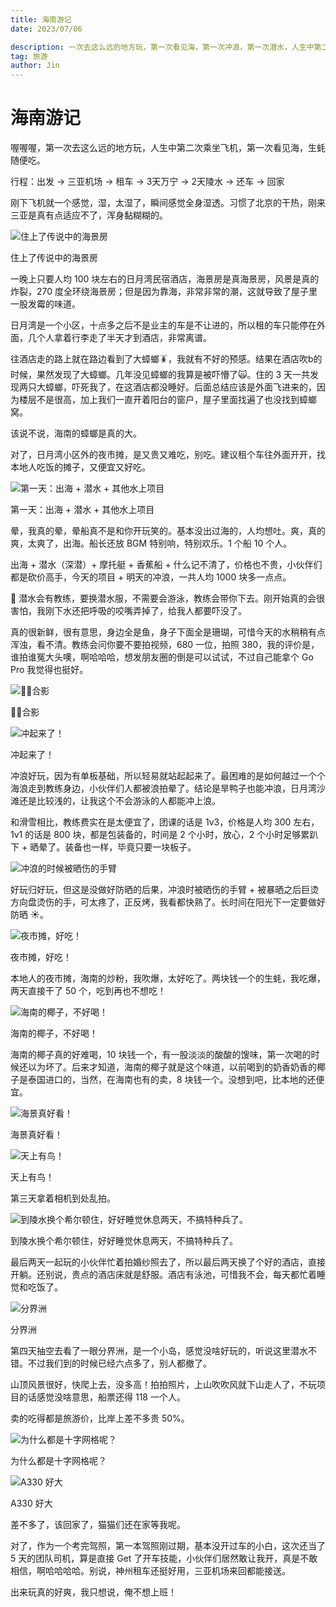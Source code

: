 ```yaml
---
title: 海南游记
date: 2023/07/06

description: 一次去这么远的地方玩，第一次看见海，第一次冲浪，第一次潜水，人生中第二次乘坐飞机，生蚝好便宜可以随便吃，休假旅行真的快乐，可以一直不用上班吗？
tag: 旅游
author: Jin
---
```


# 海南游记

喔喔喔，第一次去这么远的地方玩，人生中第二次乘坐飞机，第一次看见海，生蚝随便吃。

行程：出发 → 三亚机场 → 租车 → 3天万宁 → 2天陵水 → 还车 → 回家

刚下飞机就一个感觉，湿，太湿了，瞬间感觉全身湿透。习惯了北京的干热，刚来三亚是真有点适应不了，浑身黏糊糊的。

![住上了传说中的海景房](https://jsd.cdn.zzko.cn/gh/caijinyc/images@main/picx/IMG_5364.3bkkfh82wuu0.webp)

住上了传说中的海景房

一晚上只要人均 100 块左右的日月湾民宿酒店，海景房是真海景房，风景是真的炸裂，270 度全环绕海景房；但是因为靠海，非常非常的潮，这就导致了屋子里一股发霉的味道。

日月湾是一个小区，十点多之后不是业主的车是不让进的，所以租的车只能停在外面，几个人拿着行李走了半天才到酒店，非常离谱。

往酒店走的路上就在路边看到了大蟑螂🪳，我就有不好的预感。结果在酒店吹b的时候，果然发现了大蟑螂。几年没见蟑螂的我算是被吓懵了🙀。住的 3 天一共发现两只大蟑螂，吓死我了，在这酒店都没睡好。后面总结应该是外面飞进来的，因为楼层不是很高，加上我们一直开着阳台的窗户，屋子里面找遍了也没找到蟑螂窝。

该说不说，海南的蟑螂是真的大。

对了，日月湾小区外的夜市摊，是又贵又难吃，别吃。建议租个车往外面开开，找本地人吃饭的摊子，又便宜又好吃。

![第一天：出海 + 潜水 + 其他水上项目](https://jsd.cdn.zzko.cn/gh/caijinyc/images@main/picx/IMG_5296.476bhieoqfw0.webp)

第一天：出海 + 潜水 + 其他水上项目

晕，我真的晕，晕船真不是和你开玩笑的。基本没出过海的，人均想吐。爽，真的爽，太爽了，出海。船长还放 BGM 特别响，特别欢乐。1 个船 10 个人。

出海 + 潜水（深潜）+ 摩托艇 + 香蕉船 + 什么记不清了，价格也不贵，小伙伴们都是砍价高手，今天的项目 + 明天的冲浪，一共人均 1000 块多一点点。

🤿 潜水会有教练，要换潜水服，不需要会游泳，教练会带你下去。刚开始真的会很害怕，我刚下水还把呼吸的咬嘴弄掉了，给我人都要吓没了。

真的很新鲜，很有意思，身边全是鱼，身子下面全是珊瑚，可惜今天的水稍稍有点浑浊，看不清。教练会问你要不要拍视频，680 一位，拍照 380，我的评价是，谁拍谁冤大头噢，啊哈哈哈，想发朋友圈的倒是可以试试，不过自己能拿个 Go Pro 我觉得也挺好。

![🏄‍♂️合影](https://jsd.cdn.zzko.cn/gh/caijinyc/images@main/picx/c26683f8698744f63e85c1b5de94f361.6hjd5un23sg0.webp)

🏄‍♂️合影

![冲起来了！](https://jsd.cdn.zzko.cn/gh/caijinyc/images@main/picx/9407812d81517a66728f62d78a4e621b.5cfqw5nile80.webp)

冲起来了！

冲浪好玩，因为有单板基础，所以轻易就站起起来了。最困难的是如何越过一个个海浪走到教练身边，小伙伴们人都被浪拍晕了。结论是旱鸭子也能冲浪，日月湾沙滩还是比较浅的，让我这个不会游泳的人都能冲上浪。

和滑雪相比，教练费实在是太便宜了，团课的话是 1v3，价格是人均 300 左右，1v1 的话是 800 块，都是包装备的，时间是 2 个小时，放心，2 个小时足够累趴下 + 晒晕了。装备也一样，毕竟只要一块板子。

![冲浪的时候被晒伤的手臂](https://jsd.cdn.zzko.cn/gh/caijinyc/images@main/20231230/6fae0a7180a5e9df2ead0a817b98951f68e40b43f6c510df14d79f241b1e39c4.2fqu9a63o6as.webp)

好玩归好玩，但这是没做好防晒的后果，冲浪时被晒伤的手臂 + 被暴晒之后巨烫方向盘烫伤的手，可太疼了，正反烤，我看都快熟了。长时间在阳光下一定要做好防晒 ☀️。

![夜市摊，好吃！](https://jsd.cdn.zzko.cn/gh/caijinyc/images@main/picx/IMG_5304.7l3xxx2vjjk0.webp)

夜市摊，好吃！

本地人的夜市摊，海南的炒粉，我吹爆，太好吃了。两块钱一个的生蚝，我吃爆，两天直接干了 50 个，吃到再也不想吃！

![海南的椰子，不好喝！](https://jsd.cdn.zzko.cn/gh/caijinyc/images@main/picx/F9C5D09E-0E23-45C9-A6F8-E7707D03D5E9_1_105_c.4aucxncznm40.webp)

海南的椰子，不好喝！

海南的椰子真的好难喝，10 块钱一个，有一股淡淡的酸酸的馊味，第一次喝的时候还以为坏了。后来才知道，海南的椰子就是这个味道，以前喝到的奶香奶香的椰子是泰国进口的，当然，在海南也有的卖，8 块钱一个。没想到吧，比本地的还便宜。

![海景真好看！](https://jsd.cdn.zzko.cn/gh/caijinyc/images@main/picx/DSC05597.54z4xunw3rs0.webp)

海景真好看！

![天上有鸟！](https://jsd.cdn.zzko.cn/gh/caijinyc/images@main/picx/DSC05708.483ayn5t9d40.jpg)

天上有鸟！

第三天拿着相机到处乱拍。

![到陵水换个希尔顿住，好好睡觉休息两天，不搞特种兵了。](https://jsd.cdn.zzko.cn/gh/caijinyc/images@main/picx/IMG_5368.sxrkgrurt28.webp)

到陵水换个希尔顿住，好好睡觉休息两天，不搞特种兵了。

最后两天一起玩的小伙伴忙着拍婚纱照去了，所以最后两天换了个好的酒店，直接开躺。还别说，贵点的酒店床就是舒服。酒店有泳池，可惜我不会，每天都忙着睡觉和吃饭了。

![分界洲](https://jsd.cdn.zzko.cn/gh/caijinyc/images@main/picx/IMG_5376.5g6jlctv83c0.webp)

分界洲

第四天抽空去看了一眼分界洲，是一个小岛，感觉没啥好玩的，听说这里潜水不错。不过我们到的时候已经六点多了，别人都撤了。

山顶风景很好，快爬上去，没多高！拍拍照片，上山吹吹风就下山走人了，不玩项目的话感觉没啥意思，船票还得 118 一个人。

卖的吃得都是旅游价，比岸上差不多贵 50%。

![为什么都是十字网格呢？](https://jsd.cdn.zzko.cn/gh/caijinyc/images@main/picx/IMG_5397.5zlfwio9xlw0.webp)

为什么都是十字网格呢？

![A330 好大](https://jsd.cdn.zzko.cn/gh/caijinyc/images@main/picx/IMG_5390.59np5m2ds3c.webp)

A330 好大

差不多了，该回家了，猫猫们还在家等我呢。

对了，作为一个考完驾照，第一本驾照刚过期，基本没开过车的小白，这次还当了 5 天的团队司机，算是直接 Get 了开车技能，小伙伴们居然敢让我开，真是不敢相信，啊哈哈哈哈。别说，神州租车还挺好用，三亚机场来回都能接送。

出来玩真的好爽，我只想说，俺不想上班！